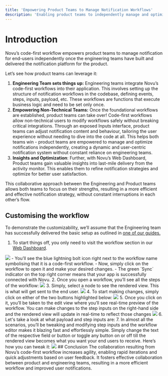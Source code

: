 ```yaml
---
title: 'Empowering Product Teams to Manage Notification Workflows'
description: 'Enabling product teams to independently manage and optimize notification workflows for improved efficiency and user experience'
---
```


# Introduction

Novu’s code-first workflow empowers product teams to manage notification for end-users independently once the engineering teams have built and delivered the notification platform for the product.

Let’s see how product teams can leverage it:
1. **Engineering Team sets things up:** Engineering teams integrate Novu’s code-first workflows into their application. This involves setting up the structure of notification workflows in the codebase, defining events, steps, inputs, payload, etc. These workflows are functions that execute business logic and need to be set only once.
2. **Empowering Non-Technical Teams:** Once the foundational workflows are established, product teams can take over! Code-first workflows allow non-technical users to modify workflows safely without breaking critical integrations. Through an exposed Inputs interface, product teams can adjust notification content and behaviour, tailoring the user experience without needing to dive into the code at all. This helps both teams win - product teams are empowered to manage and optimize notifications independently, creating a dynamic and user-centric notification system without constant reliance on engineering teams. 
3. **Insights and Optimization**: Further, with Novu’s Web Dashboard, Product teams gain valuable insights into last-mile delivery from the activity monitor. This enables them to refine notification strategies and optimize for better user satisfaction.

This collaborative approach between the Engineering and Product teams allows both teams to focus on their strengths, resulting in a more efficient and effective notification strategy, without constant interruptions in each other’s flow.

## Customising the workflow
To demonstrate the customizability, we’ll assume that the Engineering team has successfully delivered the basic setup as outlined in [one of our guides.](https://docs.novu.co/guides/framework-guides/echo-react-email)

1. To start things off, you only need to visit the workflow section in our [Web Dashboard](https://web.novu.co/).
<Frame caption="The workflow section in the Novu Web Dashboard"><img src="/images/product-team/1.png" /> </Frame>
- You’ll see the blue lightning bolt icon right next to the workflow name symbolising that it is a code-first workflow.
- Now, simply click on the workflow to open it and make your desired changes.
- The green `Sync` indicator on the top right corner means that your app is successfully connected with Novu.
2. Once you open a workflow, you’ll see all the steps of the workflow:
<Frame caption="Opening a workflow shows all the steps of the workflow"><img src="/images/product-team/2.png" /> </Frame>
3. Simply, select a node to see the rendered view. This is what will get sent to the end user.
<Frame caption="Click a node to see the rendered view"><img src="/images/product-team/3.png" /> </Frame>
4. To start making changes, simply click on either of the two buttons highlighted below:
<Frame caption="Click on the edit button to start making changes"><img src="/images/product-team/4.png" /> </Frame>
5. Once you click on it, you’ll be taken to the edit view where you’ll see real-time preview of the workflow. You can make changes to the step inputs on the right-hand side and the rendered view will update in real-time to reflect those changes
<Frame caption="Make changes to the step inputs to see real-time preview of the workflow"><img src="/images/product-team/5.png" /> </Frame>
6. Let's take a look at what payload and step inputs are:
7. In almost all the scenarios, you’ll be tweaking and modifying step inputs and the workflow editor makes it blazing fast and effortlessly simple. Simply change the text of the respective field or button or toggle any button on or off till the rendered view becomes what you want your end users to receive. Here’s how you can tweak it:
<Frame caption="Modifying the workflow's step inputs updates the preview in real-time"><img src="/images/product-team/7.gif" /> </Frame>
## Conclusion
The collaboration resulting from Novu’s code-first workflow increases agility, enabling rapid iterations and quick adjustments based on user feedback. It fosters effective collaboration between product and engineering teams, resulting in a more efficient workflow and improved user notifications.